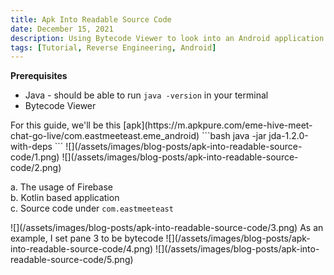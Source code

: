 ```yaml
---
title: Apk Into Readable Source Code
date: December 15, 2021
description: Using Bytecode Viewer to look into an Android application's source code
tags: [Tutorial, Reverse Engineering, Android]
---
```


**Prerequisites**

* Java - should be able to run `java -version` in your terminal
* Bytecode Viewer

<Step number={1} title='Download the jar for Bytecode Viewer located at this link: [page](https://github.com/Konloch/bytecode-viewer/releases)'/>

<Step number={2} title='Use a site like apkpure.com to download the apk you want to look into'/>
For this guide, we'll be this [apk](https://m.apkpure.com/eme-hive-meet-chat-go-live/com.eastmeeteast.eme_android)

<Step number={3} title='Open Bytecode Viewer using the following command'/>
```bash
java -jar jda-1.2.0-with-deps
```

<Step number={4} title='You should see the application open up, with an option to drag a .jar file into the top left window'/>
  ![](/assets/images/blog-posts/apk-into-readable-source-code/1.png)

<Step number={5} title='Drag in the apk downloaded in step 2'/>

<Step number={6} title='You should see the source code after the application has processed the apk '/>
  ![](/assets/images/blog-posts/apk-into-readable-source-code/2.png)

<Step number={7} title='Looking through we can see several things about this application'/>

a. The usage of Firebase  
b. Kotlin based application  
c. Source code under `com.eastmeeteast`  

<Step number={8} title='Looking at one .class file, we can see the implementation. Example shown below is for `com.eastmeeteast.api.servicemodule.CommunitiesModule.class`'/>
 ![](/assets/images/blog-posts/apk-into-readable-source-code/3.png)

<Step number={9} title='You can change which disassembler/decompiler you use to view .class files under `View > Pane 1 OR Pane 2 OR Pane 3`'/>
As an example, I set pane 3 to be bytecode
![](/assets/images/blog-posts/apk-into-readable-source-code/4.png)

<Step number={10} title='Hit the Refresh button under Workspace window and you should see the pane changed to whatever you wanted to view the code in'/>
![](/assets/images/blog-posts/apk-into-readable-source-code/5.png)
